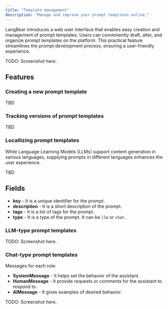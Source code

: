```yaml
---
title: "Template management"
description: "Manage and improve your prompt templates online."
---
```


LangBear introduces a web user interface that enables easy creation and management of prompt templates.
Users can conveniently draft, alter, and organize prompt templates on the platform. This practical feature
streamlines the prompt development process, ensuring a user-friendly experience.

TODO: Screenshot here.

## Features

### Creating a new prompt template

TBD

### Tracking versions of prompt templates

TBD

### Locallizing prompt templates

While Language Learning Models (LLMs) support content generation in various languages,
supplying prompts in different languages enhances the user experience.

TBD

## Fields

- **key** - It is a unique identifier for the prompt.
- **description** - It is a short description of the prompt.
- **tags** - It is a list of tags for the prompt.
- **type** - It is a type of the prompt. It can be `llm` or `chat`.

### LLM-type prompt templates

TODO: Screenshot here.

### Chat-type prompt templates

Messages for each role:

- **SystemMessage** - It helps set the behavior of the assistant.
- **HumanMessage** - It provide requests or comments for the assistant to respond to.
- **AIMessage** - It gives examples of desired behavior.

TODO: Screenshot here.
